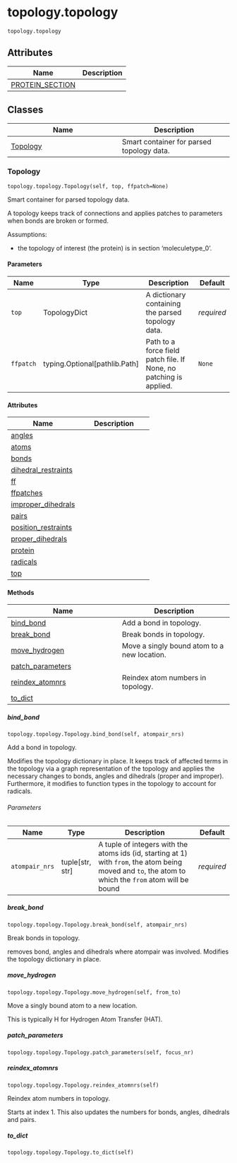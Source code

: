 # topology.topology { #kimmdy.topology.topology }

`topology.topology`

## Attributes

| Name | Description |
| --- | --- |
| [PROTEIN_SECTION](#kimmdy.topology.topology.PROTEIN_SECTION) |  |

## Classes

| Name | Description |
| --- | --- |
| [Topology](#kimmdy.topology.topology.Topology) | Smart container for parsed topology data. |

### Topology { #kimmdy.topology.topology.Topology }

`topology.topology.Topology(self, top, ffpatch=None)`

Smart container for parsed topology data.

A topology keeps track of connections and applies patches to parameters when bonds are broken or formed.

Assumptions:

- the topology of interest (the protein) is in section 'moleculetype_0'.

#### Parameters

| Name      | Type                            | Description                                                        | Default    |
|-----------|---------------------------------|--------------------------------------------------------------------|------------|
| `top`     | TopologyDict                    | A dictionary containing the parsed topology data.                  | _required_ |
| `ffpatch` | typing.Optional\[pathlib.Path\] | Path to a force field patch file. If None, no patching is applied. | `None`     |

#### Attributes

| Name | Description |
| --- | --- |
| [angles](#kimmdy.topology.topology.Topology.angles) |  |
| [atoms](#kimmdy.topology.topology.Topology.atoms) |  |
| [bonds](#kimmdy.topology.topology.Topology.bonds) |  |
| [dihedral_restraints](#kimmdy.topology.topology.Topology.dihedral_restraints) |  |
| [ff](#kimmdy.topology.topology.Topology.ff) |  |
| [ffpatches](#kimmdy.topology.topology.Topology.ffpatches) |  |
| [improper_dihedrals](#kimmdy.topology.topology.Topology.improper_dihedrals) |  |
| [pairs](#kimmdy.topology.topology.Topology.pairs) |  |
| [position_restraints](#kimmdy.topology.topology.Topology.position_restraints) |  |
| [proper_dihedrals](#kimmdy.topology.topology.Topology.proper_dihedrals) |  |
| [protein](#kimmdy.topology.topology.Topology.protein) |  |
| [radicals](#kimmdy.topology.topology.Topology.radicals) |  |
| [top](#kimmdy.topology.topology.Topology.top) |  |

#### Methods

| Name | Description |
| --- | --- |
| [bind_bond](#kimmdy.topology.topology.Topology.bind_bond) | Add a bond in topology. |
| [break_bond](#kimmdy.topology.topology.Topology.break_bond) | Break bonds in topology. |
| [move_hydrogen](#kimmdy.topology.topology.Topology.move_hydrogen) | Move a singly bound atom to a new location. |
| [patch_parameters](#kimmdy.topology.topology.Topology.patch_parameters) |  |
| [reindex_atomnrs](#kimmdy.topology.topology.Topology.reindex_atomnrs) | Reindex atom numbers in topology. |
| [to_dict](#kimmdy.topology.topology.Topology.to_dict) |  |

##### bind_bond { #kimmdy.topology.topology.Topology.bind_bond }

`topology.topology.Topology.bind_bond(self, atompair_nrs)`

Add a bond in topology.

Modifies the topology dictionary in place.
It keeps track of affected terms in the topology via a graph representation of the topology
and applies the necessary changes to bonds, angles and dihedrals (proper and improper).
Furthermore, it modifies to function types in the topology to account for radicals.

###### Parameters

| Name           | Type              | Description                                                                                                                                            | Default    |
|----------------|-------------------|--------------------------------------------------------------------------------------------------------------------------------------------------------|------------|
| `atompair_nrs` | tuple\[str, str\] | A tuple of integers with the atoms ids (id, starting at 1) with `from`, the atom being moved and `to`, the atom to which the `from` atom will be bound | _required_ |

##### break_bond { #kimmdy.topology.topology.Topology.break_bond }

`topology.topology.Topology.break_bond(self, atompair_nrs)`

Break bonds in topology.

removes bond, angles and dihedrals where atompair was involved.
Modifies the topology dictionary in place.

##### move_hydrogen { #kimmdy.topology.topology.Topology.move_hydrogen }

`topology.topology.Topology.move_hydrogen(self, from_to)`

Move a singly bound atom to a new location.

This is typically H for Hydrogen Atom Transfer (HAT).

##### patch_parameters { #kimmdy.topology.topology.Topology.patch_parameters }

`topology.topology.Topology.patch_parameters(self, focus_nr)`

##### reindex_atomnrs { #kimmdy.topology.topology.Topology.reindex_atomnrs }

`topology.topology.Topology.reindex_atomnrs(self)`

Reindex atom numbers in topology.

Starts at index 1.
This also updates the numbers for bonds, angles, dihedrals and pairs.

##### to_dict { #kimmdy.topology.topology.Topology.to_dict }

`topology.topology.Topology.to_dict(self)`